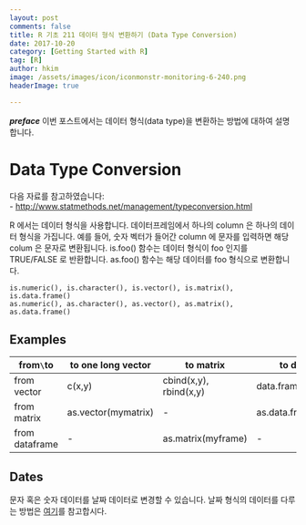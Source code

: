 ```yaml
---
layout: post  
comments: false  
title: R 기초 211 데이터 형식 변환하기 (Data Type Conversion)  
date: 2017-10-20  
category: [Getting Started with R]  
tag: [R]  
author: hkim  
image: /assets/images/icon/iconmonstr-monitoring-6-240.png
headerImage: true

---
```


***preface*** 이번 포스트에서는 데이터 형식(data type)을 변환하는 방법에 대하여 설명합니다.

# Data Type Conversion

다음 자료를 참고하였습니다:  
- [http://www.statmethods.net/management/typeconversion.html](http://www.statmethods.net/management/typeconversion.html)

R 에서는 데이터 형식을 사용합니다. 데이터프레임에서 하나의 column 은 하나의 데이터 형식을 가집니다. 예를 들어, 숫자 벡터가 들어간 column 에 문자를 입력하면 해당 colum 은 문자로 변환됩니다. is.foo() 함수는 데이터 형식이 foo 인지를 TRUE/FALSE 로 반환합니다. as.foo() 함수는 해당 데이터를 foo 형식으로 변환합니다.

```
is.numeric(), is.character(), is.vector(), is.matrix(), is.data.frame()
as.numeric(), as.character(), as.vector(), as.matrix(), as.data.frame()
```

## Examples

from`\`to      | to one long vector  | to matrix              | to data frame
---------------|---------------------|------------------------|----------------------
from vector    | c(x,y)              | cbind(x,y), rbind(x,y) | data.frame(x,y)
from matrix    | as.vector(mymatrix) | -                      | as.data.frame(mymatrix)   
from dataframe | -                   | as.matrix(myframe)     | -

## Dates

문자 혹은 숫자 데이터를 날짜 데이터로 변경할 수 있습니다. 날짜 형식의 데이터를 다루는 방법은 [여기](https://dr-hkim.github.io/R-110-Date-Values/)를 참고합시다.
